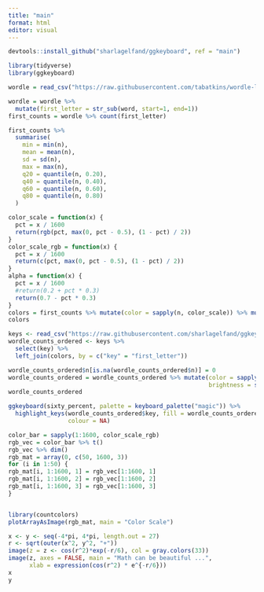 ```yaml
---
title: "main"
format: html
editor: visual
---
```


```r
devtools::install_github("sharlagelfand/ggkeyboard", ref = "main")
```

```r
library(tidyverse)
library(ggkeyboard)
```

```r
wordle = read_csv("https://raw.githubusercontent.com/tabatkins/wordle-list/main/words", col_names="word")

wordle = wordle %>% 
  mutate(first_letter = str_sub(word, start=1, end=1))
first_counts = wordle %>% count(first_letter)
```

```r
first_counts %>%
  summarise(
    min = min(n),
    mean = mean(n),
    sd = sd(n),
    max = max(n),
    q20 = quantile(n, 0.20),
    q40 = quantile(n, 0.40),
    q60 = quantile(n, 0.60),
    q80 = quantile(n, 0.80)
  )
```

```r
color_scale = function(x) {
  pct = x / 1600
  return(rgb(pct, max(0, pct - 0.5), (1 - pct) / 2))
}
color_scale_rgb = function(x) {
  pct = x / 1600
  return(c(pct, max(0, pct - 0.5), (1 - pct) / 2))
}
alpha = function(x) {
  pct = x / 1600
  #return(0.2 + pct * 0.3)
  return(0.7 - pct * 0.3)
}
colors = first_counts %>% mutate(color = sapply(n, color_scale)) %>% mutate(first_letter = sapply(first_letter, toupper))
colors
```

```r
keys <- read_csv("https://raw.githubusercontent.com/sharlagelfand/ggkeyboard/061f0d9084d76d576200e81439311983e1d50d93/data-raw/sixty_percent.csv")
wordle_counts_ordered <- keys %>% 
  select(key) %>%
  left_join(colors, by = c("key" = "first_letter"))

wordle_counts_ordered$n[is.na(wordle_counts_ordered$n)] = 0
wordle_counts_ordered = wordle_counts_ordered %>% mutate(color = sapply(n, color_scale),
                                                         brightness = sapply(n, alpha))
wordle_counts_ordered
```

```r
ggkeyboard(sixty_percent, palette = keyboard_palette("magic")) %>%
  highlight_keys(wordle_counts_ordered$key, fill = wordle_counts_ordered$color, alpha = wordle_counts_ordered$brightness,
                 colour = NA)
```

```r
color_bar = sapply(1:1600, color_scale_rgb)
rgb_vec = color_bar %>% t()
rgb_vec %>% dim()
rgb_mat = array(0, c(50, 1600, 3))
for (i in 1:50) {
rgb_mat[i, 1:1600, 1] = rgb_vec[1:1600, 1]
rgb_mat[i, 1:1600, 2] = rgb_vec[1:1600, 2]
rgb_mat[i, 1:1600, 3] = rgb_vec[1:1600, 3]
}



```

```r
library(countcolors)
plotArrayAsImage(rgb_mat, main = "Color Scale")
```

```r
x <- y <- seq(-4*pi, 4*pi, length.out = 27)
r <- sqrt(outer(x^2, y^2, "+"))
image(z = z <- cos(r^2)*exp(-r/6), col = gray.colors(33))
image(z, axes = FALSE, main = "Math can be beautiful ...",
      xlab = expression(cos(r^2) * e^{-r/6}))
x
y
```
